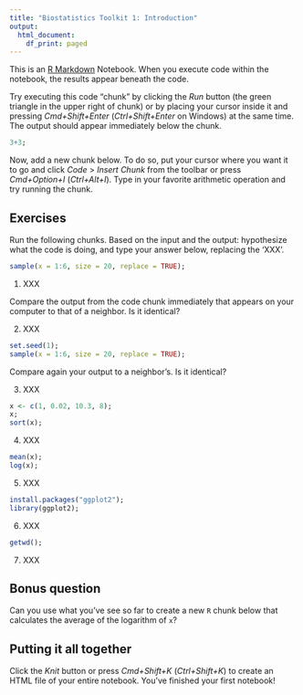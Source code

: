 ```yaml
---
title: "Biostatistics Toolkit 1: Introduction"
output:
  html_document:
    df_print: paged
---
```


This is an [R Markdown](http://rmarkdown.rstudio.com) Notebook. When you execute code within the notebook, the results appear beneath the code. 

Try executing this code "chunk" by clicking the *Run* button (the green triangle in the upper right of chunk) or by placing your cursor inside it and pressing *Cmd+Shift+Enter* (*Ctrl+Shift+Enter* on Windows) at the same time. The output should appear immediately below the chunk. 

```r
3+3;
```

Now, add a new chunk below. To do so, put your cursor where you want it to go and click *Code* > *Insert Chunk* from the toolbar or  press *Cmd+Option+I* (*Ctrl+Alt+I*). Type in your favorite arithmetic operation and try running the chunk. 

## Exercises

Run the following chunks. Based on the input and the output: hypothesize what the code is doing, and type your answer below, replacing the 'XXX'. 

```r
sample(x = 1:6, size = 20, replace = TRUE);
```
1. XXX

Compare the output from the code chunk immediately that appears on your computer to that of a neighbor. Is it identical?

2. XXX

```r
set.seed(1);
sample(x = 1:6, size = 20, replace = TRUE);
```

Compare again your output to a neighbor's. Is it identical?

3. XXX

```r
x <- c(1, 0.02, 10.3, 8);
x; 
sort(x);
```

4. XXX

```r
mean(x);
log(x);
```

5. XXX

```r
install.packages("ggplot2");
library(ggplot2);
```
6. XXX

```r
getwd();
```

7. XXX

## Bonus question 

Can you use what you've see so far to create a new `R` chunk below that calculates the average of the logarithm of `x`?

## Putting it all together

Click the *Knit* button or press *Cmd+Shift+K* (*Ctrl+Shift+K*) to create an HTML file of your entire notebook. You've finished your first notebook!


